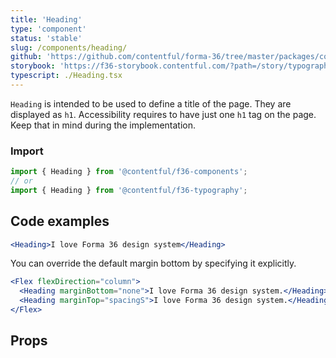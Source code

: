 ```yaml
---
title: 'Heading'
type: 'component'
status: 'stable'
slug: /components/heading/
github: 'https://github.com/contentful/forma-36/tree/master/packages/components/typography/src'
storybook: 'https://f36-storybook.contentful.com/?path=/story/typography-heading--basic'
typescript: ./Heading.tsx
---
```


`Heading` is intended to be used to define a title of the page. They are displayed as `h1`. Accessibility requires to have just one `h1` tag on the page. Keep that in mind during the implementation.

### Import

```js static=true
import { Heading } from '@contentful/f36-components';
// or
import { Heading } from '@contentful/f36-typography';
```

## Code examples

```jsx
<Heading>I love Forma 36 design system</Heading>
```

You can override the default margin bottom by specifying it explicitly.

```jsx
<Flex flexDirection="column">
  <Heading marginBottom="none">I love Forma 36 design system.</Heading>
  <Heading marginTop="spacingS">I love Forma 36 design system.</Heading>
</Flex>
```

## Props


<Props of="Heading" />
